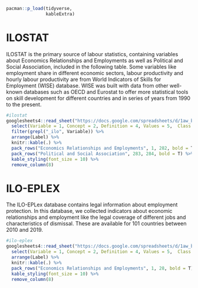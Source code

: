 ```r
pacman::p_load(tidyverse,
               kableExtra)
```

# ILOSTAT

ILOSTAT is the primary source of labour statistics, containing variables about Economics Relationships and Employments as well as Political and Social Association, included in the following table. Some variables like employment share in different economic sectors, labour productivity and hourly labour productivity are from World Indicators of Skills for Employment (WISE) database. WISE was built with data from other well-known databases such as OECD and Eurostat to offer more statistical tools on skill development for different countries and in series of years from 1990 to the present.

```r
#ilostat
googlesheets4::read_sheet("https://docs.google.com/spreadsheets/d/1aw_byhiC4b_0XPcTDtsCpCeJHabK38i4pCmkHshYMB8/edit#gid=0", range = c("B262:N628"), sheet= "Variables", col_names = F) %>% 
  select(Variable = 1, Concept = 2, Definition = 4, Values = 5,  Class = 6, "Temporal coverage" = 7, "Regional coverage" = 8, Label = 13) %>%
  filter(grepl("_ilo", Variable)) %>% 
  arrange(Label) %>%
  knitr::kable(.) %>% 
  pack_rows("Economics Relationships and Employments", 1, 282, bold = T) %>% 
  pack_rows("Political and Social Association", 283, 284, bold = T) %>%
  kable_styling(font_size = 10) %>% 
  remove_column(8)

```



# ILO-EPLEX

The ILO-EPLex database contains legal information about employment protection. In this database, we collected indicators about economic relationships and employment like the legal coverage of different jobs and characteristics of dismissal. These are available for 101 countries between 2010 and 2019.


```r
#ilo-eplex
googlesheets4::read_sheet("https://docs.google.com/spreadsheets/d/1aw_byhiC4b_0XPcTDtsCpCeJHabK38i4pCmkHshYMB8/edit#gid=0", range = c("B323:N350"), sheet= "Variables", col_names = F) %>% 
  select(Variable = 1, Concept = 2, Definition = 4, Values = 5,  Class = 6, "Temporal coverage" = 7, "Regional coverage" = 8, Label = 13) %>% 
  arrange(Label) %>%
  knitr::kable(.) %>% 
  pack_rows("Economics Relationships and Employments", 1, 28, bold = T) %>%
  kable_styling(font_size = 10) %>% 
  remove_column(8)

```

